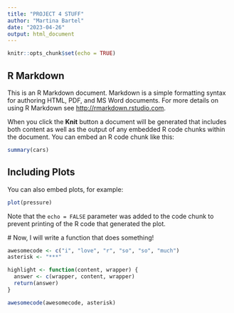 ---
title: "PROJECT 4 STUFF"
author: "Martina Bartel"
date: "2023-04-26"
output: html_document
---

```{r setup, include=FALSE}
knitr::opts_chunk$set(echo = TRUE)
```

## R Markdown

This is an R Markdown document. Markdown is a simple formatting syntax for authoring HTML, PDF, and MS Word documents. For more details on using R Markdown see <http://rmarkdown.rstudio.com>.

When you click the **Knit** button a document will be generated that includes both content as well as the output of any embedded R code chunks within the document. You can embed an R code chunk like this:

```{r cars}
summary(cars)
```

## Including Plots

You can also embed plots, for example:

```{r pressure, echo=FALSE}
plot(pressure)
```

Note that the `echo = FALSE` parameter was added to the code chunk to prevent printing of the R code that generated the plot.



 # Now, I will write a function that does something! 
 

```{r}
awesomecode <- c("i", "love", "r", "so", "so", "much")
asterisk <- "***"

highlight <- function(content, wrapper) {
  answer <- c(wrapper, content, wrapper)
  return(answer)
}
```

```{r}
awesomecode(awesomecode, asterisk)
```



